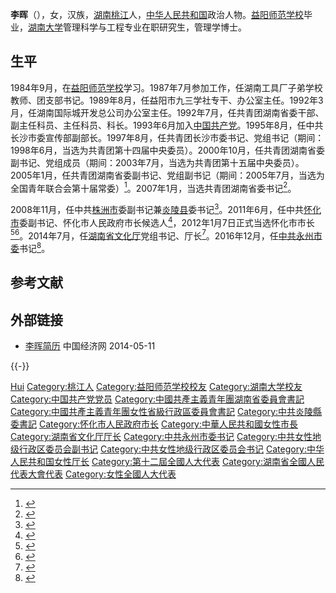 {{Otheruses|other=名为李晖的其他人物|李晖}}

'''李晖'''（{{bd|1970年|5月||catIdx=L李}}），女，汉族，[[湖南|湖南]][[桃江|桃江]]人，[[中华人民共和国|中华人民共和国]]政治人物。[[益阳师范学校|益阳师范学校]]毕业，[[湖南大学|湖南大学]]管理科学与工程专业在职研究生，管理学博士。

== 生平 ==
1984年9月，在[[益阳师范学校|益阳师范学校]]学习。1987年7月参加工作，任湖南工具厂子弟学校教师、团支部书记。1989年8月，任益阳市九三学社专干、办公室主任。1992年3月，任湖南国际城开发总公司办公室主任。1992年7月，任共青团湖南省委干部、副主任科员、主任科员、科长。1993年6月加入[[中国共产党|中国共产党]]。1995年8月，任中共长沙市委宣传部副部长。1997年8月，任共青团长沙市委书记、党组书记（期间：1998年6月，当选为共青团第十四届中央委员）。2000年10月，任共青团湖南省委副书记、党组成员（期间：2003年7月，当选为共青团第十五届中央委员）。2005年1月，任共青团湖南省委副书记、党组副书记（期间：2005年7月，当选为全国青年联合会第十届常委）<ref>{{cite web|accessdate=2012-03-14|url=http://news.qq.com/a/20051217/000927.htm|title=湖南省青年联合会八届三次常委(扩大)会议召开|publisher=[[腾讯|腾讯]]|archive-date=2016-12-21|archive-url=https://web.archive.org/web/20161221150712/http://news.qq.com/a/20051217/000927.htm|dead-url=no}}</ref>。2007年1月，当选共青团湖南省委书记<ref>{{cite web|accessdate=2012-03-14|url=http://www.hnedu.cn/web/0/public/200910/18181738790.shtml|title=李晖当选共青团湖南省委书记 张值恒等任副书记|publisher=湖南教育网}}{{dead link|date=2018年3月 |bot=InternetArchiveBot |fix-attempted=yes }}</ref>。

2008年11月，任中共[[株洲市|株洲市]]委副书记兼[[炎陵县|炎陵县]]委书记<ref>{{cite web|accessdate=2012-03-14|url=http://news.163.com/08/1203/09/4S7RAFM5000120GU.html|title=李晖任株洲市委副书记、炎陵县委书记|publisher=[[网易|网易]]|archive-url=https://web.archive.org/web/20140726155142/http://news.163.com/08/1203/09/4S7RAFM5000120GU.html|archive-date=2014-07-26|dead-url=yes}}</ref>。2011年6月，任中共[[怀化市|怀化市]]委副书记、怀化市人民政府市长候选人<ref>{{cite web|accessdate=2012-03-14|url=http://www.chinadaily.com.cn/hqgj/jryw/2011-06-16/content_2916523_2.html|title=李晖任湖南怀化市委副书记提名为市长候选人|publisher=[[中国日报|中国日报]]|archive-date=2015-09-24|archive-url=https://web.archive.org/web/20150924122904/http://www.chinadaily.com.cn/hqgj/jryw/2011-06-16/content_2916523_2.html|dead-url=no}}</ref>，2012年1月7日正式当选怀化市市长<ref>{{cite web|accessdate=2012-03-14|url=http://epaper.xxcb.cn/xxcba/html/2012-01/08/content_2568082.htm|title=李晖当选怀化市市长|publisher=[[潇湘晨报|潇湘晨报]]|archive-date=2014-07-25|archive-url=https://web.archive.org/web/20140725163911/http://epaper.xxcb.cn/xxcba/html/2012-01/08/content_2568082.htm|dead-url=no}}</ref><ref>{{cite web|accessdate=2014-07-16|url=http://district.ce.cn/zt/zlk/bg/201401/29/t20140129_2232757.shtml|title=怀化市政府工作报告 (2014年1月7日 李晖)|publisher=中国经济网|archive-date=2019-06-05|archive-url=https://web.archive.org/web/20190605205827/http://district.ce.cn/zt/zlk/bg/201401/29/t20140129_2232757.shtml|dead-url=no}}</ref>。2014年7月，任[[湖南省文化厅|湖南省文化厅]]党组书记、厅长<ref>{{cite web|url=http://news.ifeng.com/a/20140710/41106267_0.shtml|title=湖南怀化“70后”女市长李晖任文化厅厅长|publisher=凤凰网|accessdate=2014-07-10|archive-date=2019-06-02|archive-url=https://web.archive.org/web/20190602123125/http://news.ifeng.com/a/20140710/41106267_0.shtml|dead-url=no}}</ref>。2016年12月，任[[中共永州市委|中共永州市委]]书记<ref>{{cite web|accessdate=2016-12-10|url=http://www.thepaper.cn/newsDetail_forward_1577568|title=湖南省文化厅厅长李晖任永州市委书记，陈文浩另有任用|publisher=澎湃新闻|archive-date=2016-12-20|archive-url=https://web.archive.org/web/20161220094606/http://www.thepaper.cn/newsDetail_forward_1577568|dead-url=no}}</ref>。

== 参考文献 ==
{{reflist}}

== 外部链接 ==
* [http://district.ce.cn/newarea/sddy/201301/04/t20130104_23997176_1.shtml 李晖简历] {{Wayback|url=http://district.ce.cn/newarea/sddy/201301/04/t20130104_23997176_1.shtml |date=20190605233253 }} 中国经济网 2014-05-11

{{-}}
{{start box}}
{{s-ppo|cpc}}
{{s-before|[[陈文浩_(1961年)|陈文浩]]}}
{{s-title|[[中国共产党永州市委员会|中国共产党永州市委员会]]书记|2016年12月－2019年2月}}
{{s-after|[[严华_(1968年)|严华]]}}
{{s-before|[[王继恩|王继恩]]}}
{{s-title|[[中国共产党炎陵县委员会|中国共产党炎陵县委员会]]书记|2008年11月－2011年6月}}
{{s-after|[[黄诗燕|黄诗燕]]}}
{{s-gov|prc}}
{{s-before|[[朱建纲|朱建纲]]}}
{{s-title|[[湖南省文化厅|湖南省文化厅]]厅长|2014年7月－2016年12月}}
{{s-after|[[禹新荣|禹新荣]]}}
{{s-before|[[易鹏飞|易鹏飞]]}}
{{s-title|[[怀化市人民政府|怀化市人民政府]]市长|2011年6月－2014年6月}}
{{s-after|[[赵应云|赵应云]]}}
{{s-civ}}
{{s-before|[[吴奇修|吴奇修]]}}
{{s-title|[[中国共产主义青年团湖南省委员会|中国共产主义青年团湖南省委员会]]书记|2007年1月－2008年11月}}
{{s-after|[[张值恒|张值恒]]}}
{{s-before|[[田福德|田福德]]}}
{{s-title|[[湖南省青年联合会|湖南省青年联合会]]主席|2004年8月－2007年8月}}
{{s-after|[[张值恒|张值恒]]}}
{{end box}}

{{各省级行政区团委书记}}

{{Authority control}}
{{DEFAULTSORT:Li李}}
[[Category:李姓|Hui]]
[[Category:桃江人|Category:桃江人]]
[[Category:益阳师范学校校友|Category:益阳师范学校校友]]
[[Category:湖南大学校友|Category:湖南大学校友]]
[[Category:中国共产党党员|Category:中国共产党党员]]
[[Category:中國共產主義青年團湖南省委員會書記|Category:中國共產主義青年團湖南省委員會書記]]
[[Category:中國共產主義青年團女性省級行政區委員會書記|Category:中國共產主義青年團女性省級行政區委員會書記]]
[[Category:中共炎陵縣委書記|Category:中共炎陵縣委書記]]
[[Category:怀化市人民政府市长|Category:怀化市人民政府市长]]
[[Category:中華人民共和國女性市長|Category:中華人民共和國女性市長]]
[[Category:湖南省文化厅厅长|Category:湖南省文化厅厅长]]
[[Category:中共永州市委书记|Category:中共永州市委书记]]
[[Category:中共女性地级行政区委员会副书记|Category:中共女性地级行政区委员会副书记]]
[[Category:中共女性地级行政区委员会书记|Category:中共女性地级行政区委员会书记]]
[[Category:中华人民共和国女性厅长|Category:中华人民共和国女性厅长]]
[[Category:第十二屆全國人大代表|Category:第十二屆全國人大代表]]
[[Category:湖南省全國人民代表大會代表|Category:湖南省全國人民代表大會代表]]
[[Category:女性全國人大代表|Category:女性全國人大代表]]